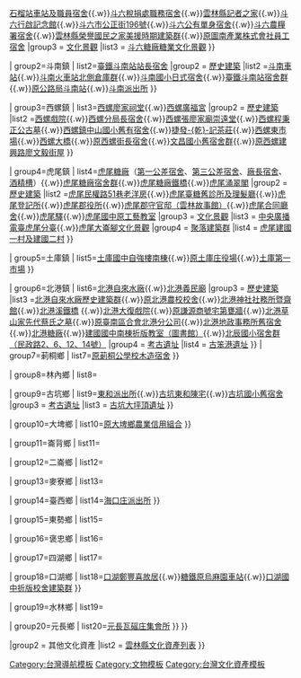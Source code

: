 {{Navbox
| name   = 雲林縣文化資產
| title  = [[雲林縣文化資產|<span style="color:#F5F5F5;">雲林縣文化資產</span>]]
| state = 
|titlestyle = background:#52593B;color:white;
|group1 = 古蹟<br/>歷史建築<br/>文化景觀<br/>考古遺址<br/>聚落建築群
|list1 ={{Navbox subgroup

| group1=斗六市
| list1={{Navbox subgroup
|group1 = [[縣定古蹟]]
|list1 =[[雲旭樓]]（原雲林國中校舍）{{.w}}[[斗六真一寺]]
|group2 = [[臺灣歷史建築|歷史建築]]
|list2 =[[斗六警察局舊宿舍群]]{{.w}}[[鎮西國小大禮堂]]{{.w}}[[石榴站車站及職員宿舍]]{{.w}}[[斗六稅捐處職務宿舍]]{{.w}}[[雲林縣記者之家]]{{.w}}[[斗六行啟記念館]]{{.w}}[[斗六市公正街196號]]{{.w}}[[斗六公有單身宿舍]]{{.w}}[[斗六農糧署宿舍]]{{.w}}[[雲林縣榮譽國民之家美援時期建築群]]{{.w}}[[原圖南產業株式會社員工宿舍]]
|group3 = [[中華民國文化資產文化景觀類|文化景觀]]
|list3 = [[斗六糖廠糖業文化景觀]]
}}

| group2=斗南鎮
| list2={{Navbox subgroup
|group1 = [[縣定古蹟]]
|list1 =[[斗南分局舊辦公廳舍]]{{.w}}[[臺鐵斗南站站長宿舍]]
|group2 = [[臺灣歷史建築|歷史建築]]
|list2 =[[斗南車站]]{{.w}}[[斗南火車站北側倉庫群]]{{.w}}[[斗南國小日式宿舍]]{{.w}}[[臺鐵斗南站宿舍群]]{{.w}}[[原公路局斗南站]]{{.w}}[[斗南派出所]]
}}

| group3=西螺鎮
| list3={{Navbox subgroup
|group1 = [[縣定古蹟]]
|list1 =[[西螺振文書院]]{{.w}}[[西螺廖家祠堂]]{{.w}}[[西螺廣福宮]]
|group2 = [[臺灣歷史建築|歷史建築]]
|list2 =[[西螺戲院]]{{.w}}[[西螺分局長宿舍]]{{.w}}[[西螺張廖家廟崇遠堂]]{{.w}}[[西螺程秉正公古墓]]{{.w}}[[西螺鎮中山國小舊有宿舍]]{{.w}}[[捷發乾記茶莊|捷發-{乾}-記茶莊]]{{.w}}[[西螺東市場]]{{.w}}[[西螺大橋]]{{.w}}[[原西螺街長宿舍]]{{.w}}[[文昌國小舊宿舍群]]{{.w}}[[原西螺建興路廖文毅街屋]]
}}

| group4=虎尾鎮
| list4={{Navbox subgroup
|group1 = [[縣定古蹟]]
|list1 =[[虎尾自來水廠]]{{.w}}[[台糖虎尾總廠|虎尾糖廠]]（[[虎尾糖廠第一公差宿舍|第一公差宿舍]]、[[虎尾糖廠第三公差宿舍|第三公差宿舍]]、[[虎尾糖廠廠長宿舍|廠長宿舍]]、[[虎尾糖廠酒精槽|酒精槽]]）{{.w}}[[虎尾糖廠宿舍群]]{{.w}}[[虎尾糖廠鐵橋]]{{.w}}[[虎尾涌翠閣]]
|group2 = [[臺灣歷史建築|歷史建築]]
|list2 =[[虎尾民權路51巷老洋房]]{{.w}}[[虎尾臺糖舊診所及理髮廳]]{{.w}}[[虎尾登記所]]{{.w}}[[虎尾郡役所]]{{.w}}[[虎尾郡守官邸|虎尾郡守官邸（雲林故事館）]]{{.w}}[[虎尾合同廳舍]]{{.w}}[[虎尾驛]]{{.w}}[[雲林縣立虎尾國民中學|虎尾國中原工藝教室]]
|group3 = [[中華民國文化資產文化景觀類|文化景觀]]
|list3 = [[雲林定遠電臺|中央廣播電臺虎尾分臺]]{{.w}}[[虎尾大崙腳文化景觀]]
|group4 = [[聚落建築群]]
|list4 = [[建國眷村|虎尾建國一村及建國二村]]
}}

| group5=土庫鎮
| list5={{Navbox subgroup
|group1 = [[縣定古蹟]]
|list1 =[[土庫順天宮]]
|group2 = [[臺灣歷史建築|歷史建築]]
|list2 =[[土庫鎮公所舊宿舍]]{{.w}}[[雲林縣立土庫國民中學|土庫國中自強樓南棟]]{{.w}}[[原土庫庄役場]]{{.w}}[[土庫第一市場]]
}}

| group6=北港鎮
| list6={{Navbox subgroup
|group1 = [[國定古蹟]]
|list1 =[[北港朝天宮]]
|group2 = [[縣定古蹟]]
|list2 =[[北港集雅軒]]{{.w}}[[北港自來水廠]]{{.w}}[[北港義民廟]]
|group3 = [[臺灣歷史建築|歷史建築]]
|list3 =[[北港自來水廠|北港自來水廠歷史建築群]]{{.w}}[[原北港農校校舍]]{{.w}}[[北港神社社務所暨齋館]]{{.w}}[[北港溪鐵橋]] {{.w}}[[北港大復戲院]]{{.w}}[[原謙源商號宅第甕牆]]{{.w}}[[北港草山家先代蔡氏之墓]]{{.w}}[[原臺南區合會北港分公司]]{{.w}}[[北港地政事務所舊宿舍]]{{.w}}[[北港糖廠]]{{.w}}[[雲林縣立建國國民中學|建國國中南棟折版教室（圖書館）]]{{.w}}[[雲林縣北港鎮北辰國民小學#舊校長宿舍|北辰國小宿舍群（民政路2、6、12、14號）]]
|group4 = [[台灣考古遺址列表|考古遺址]]
|list4 = [[古笨港遺址]]
}}
| group7=莿桐鄉
| list7={{Navbox subgroup
|group1 = [[縣定古蹟]]
|list1 =
|group2 = [[臺灣歷史建築|歷史建築]]
|list2 =[[莿桐饒平國小舊宿舍]]{{.w}}[[原莿桐公學校木造宿舍]]
}}

| group8=林內鄉
| list8={{Navbox subgroup
|group1 = [[縣定古蹟]]
|list1 =[[林內濁水發電所]]
|group2 = [[臺灣歷史建築|歷史建築]]
|list2 =[[原三菱製紙所辦公廳舍]]
}}

| group9=古坑鄉
| list9={{Navbox subgroup
|group1 = [[縣定古蹟]]
|list1 =
|group2 = [[臺灣歷史建築|歷史建築]]
|list2 =[[永光派出所|永光派出所宿舍、舊辦公廳舍及旗桿座]]{{.w}}[[東和派出所]]{{.w}}[[古坑東和陳宅]]{{.w}}[[古坑國小舊宿舍]]
|group3 = [[台灣考古遺址列表|考古遺址]]
|list3 = [[古坑大坪頂遺址]]
}}

| group10=大埤鄉
| list10={{Navbox subgroup
|group1 = [[縣定古蹟]]
|list1 =[[大埤三山國王廟]]
|group2 = [[臺灣歷史建築|歷史建築]]
|list2 =[[石龜溪鐵橋]]{{.w}}[[原大埤頭信用組合|原大埤鄉農業信用組合]]
}}

| group11=崙背鄉
| list11={{Navbox subgroup
|group1 = [[縣定古蹟]]
|list1 =
|group2 = [[臺灣歷史建築|歷史建築]]
|list2 =[[崙背分駐所宿舍群]]
}}

| group12=二崙鄉
| list12={{Navbox subgroup
|group1 = [[縣定古蹟]]
|list1 =[[二崙故事屋|原二崙派出所]]
|group2 = [[臺灣歷史建築|歷史建築]]
|list2 =
}}

| group13=麥寮鄉
| list13={{Navbox subgroup
|group1 = [[國定古蹟]]
|list1 =[[麥寮拱範宮]]
|group2 = [[臺灣歷史建築|歷史建築]]
|list2 =
}}

| group14=臺西鄉
| list14={{Navbox subgroup
|group1 = [[縣定古蹟]]
|list1 =
|group2 = [[臺灣歷史建築|歷史建築]]
|list2 =[[海口庄長官舍]]{{.w}}[[海口庄派出所]]
}}

| group15=東勢鄉
| list15={{Navbox subgroup
|group1 = [[縣定古蹟]]
|list1 =
|group2 = [[臺灣歷史建築|歷史建築]]
|list2 =
}}

| group16=褒忠鄉
| list16={{Navbox subgroup
|group1 = [[縣定古蹟]]
|list1 =
|group2 = [[臺灣歷史建築|歷史建築]]
|list2 =[[褒忠鄧麗君幼年故居]]
}}

| group17=四湖鄉
| list17={{Navbox subgroup
|group1 = [[縣定古蹟]]
|list1 = [[四湖下桂山章寶宮]]
|group2 = [[臺灣歷史建築|歷史建築]]
|list2 =
}}

| group18=口湖鄉
| list18={{Navbox subgroup
|group1 = [[縣定古蹟]]
|list1 =[[口湖下寮萬善同歸塚]]
|group2 = [[臺灣歷史建築|歷史建築]]
|list2 =[[口湖文生天主堂]]{{.w}}[[口湖鄭豐喜故居]]{{.w}}[[糖鐵原烏麻園車站]]{{.w}}[[雲林縣立口湖國民中學|口湖國中折版校舍建築群]]
}}

| group19=水林鄉
| list19={{Navbox subgroup
|group1 = [[臺灣歷史建築|歷史建築]]
|list1 =[[原水林鄉美軍營養工作站]]
|group2 =
|list2 =
}}

| group20=元長鄉
| list20={{Navbox subgroup
|group1 = [[縣定古蹟]]
|list1 =
|group2 = [[臺灣歷史建築|歷史建築]]
|list2 =[[元長西莊番仔井]]{{.w}}[[元長瓦磘庄集會所]]
}}
}}

|group2 = 其他文化資產
|list2 = [[雲林縣文化資產列表]]
}}<noinclude>
[[Category:台灣導航模板]]
[[Category:文物模板]]
[[Category:台灣文化資產模板]]
</noinclude>